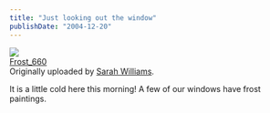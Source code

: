 ```yaml
---
title: "Just looking out the window"
publishDate: "2004-12-20"
---
```


[![](images/2366148_09d0d00972_m.jpg)](http://www.flickr.com/photos/54325514@N00/2366148/ "photo sharing")  
[Frost\_660](http://www.flickr.com/photos/54325514@N00/2366148/)  
Originally uploaded by [Sarah Williams](http://www.flickr.com/people/54325514@N00/).

It is a little cold here this morning! A few of our windows have frost paintings.
